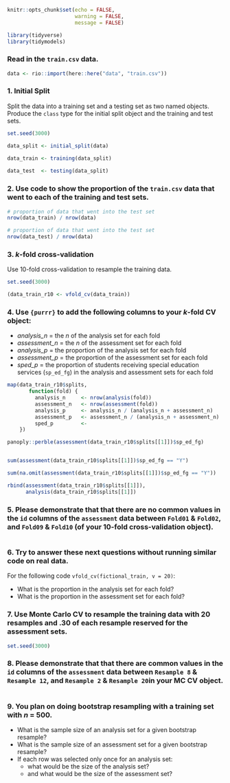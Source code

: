 ```r
knitr::opts_chunk$set(echo = FALSE,
                      warning = FALSE,
                      message = FALSE)

library(tidyverse)
library(tidymodels)
```

### Read in the `train.csv` data.

```r
data <- rio::import(here::here("data", "train.csv"))
```

### 1. Initial Split

Split the data into a training set and a testing set as two named objects. Produce the `class` type for the initial split object and the training and test sets.

```r
set.seed(3000)

data_split <- initial_split(data)

data_train <- training(data_split)
  
data_test  <- testing(data_split)
```

### 2. Use code to show the proportion of the `train.csv` data that went to each of the training and test sets.

```r
# proportion of data that went into the test set
nrow(data_train) / nrow(data)

# proportion of data that went into the test set
nrow(data_test) / nrow(data)
```

### 3. *k*-fold cross-validation

Use 10-fold cross-validation to resample the training data.

```r
set.seed(3000)

(data_train_r10 <- vfold_cv(data_train))
```

### 4. Use `{purrr}` to add the following columns to your *k*-fold CV object:
* *analysis_n* = the *n* of the analysis set for each fold
* *assessment_n* = the *n* of the assessment set for each fold
* *analysis_p* = the proportion of the analysis set for each fold
* *assessment_p* = the proportion of the assessment set for each fold
* *sped_p* = the proportion of students receiving special education services (`sp_ed_fg`) in the analysis and assessment sets for each fold

```r
map(data_train_r10$splits,
       function(fold) {
         analysis_n     <- nrow(analysis(fold))
         assessment_n   <- nrow(assessment(fold))
         analysis_p     <- analysis_n / (analysis_n + assessment_n)
         assessment_p   <- assessment_n / (analysis_n + assessment_n)
         sped_p         <- 
    })

panoply::perble(assessment(data_train_r10$splits[[1]])$sp_ed_fg)


sum(assessment(data_train_r10$splits[[1]])$sp_ed_fg == "Y")

sum(na.omit(assessment(data_train_r10$splits[[1]])$sp_ed_fg == "Y"))

rbind(assessment(data_train_r10$splits[[1]]),
      analysis(data_train_r10$splits[[1]])

```

### 5. Please demonstrate that that there are **no** common values in the `id` columns of the `assessment` data between `Fold01` & `Fold02`, and `Fold09` & `Fold10` (of your 10-fold cross-validation object).

```r



```

### 6. Try to answer these next questions without running similar code on real data.

For the following code `vfold_cv(fictional_train, v = 20)`:

* What is the proportion in the analysis set for each fold?
* What is the proportion in the assessment set for each fold?

### 7. Use Monte Carlo CV to resample the training data with 20 resamples and .30 of each resample reserved for the assessment sets.

```r
set.seed(3000)


```

### 8. Please demonstrate that that there **are** common values in the `id` columns of the `assessment` data between `Resample 8` & `Resample 12`, and `Resample 2` & `Resample 20`in your MC CV object.

```r


```

### 9. You plan on doing bootstrap resampling with a training set with *n* = 500.

* What is the sample size of an analysis set for a given bootstrap resample?
* What is the sample size of an assessment set for a given bootstrap resample?
* If each row was selected only once for an analysis set:
  + what would be the size of the analysis set?
  + and what would be the size of the assessment set?
  
